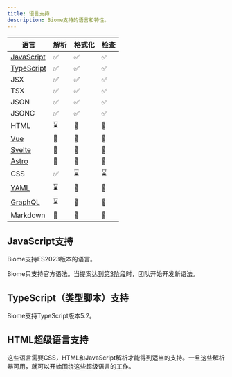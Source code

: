 ```yaml
---
title: 语言支持
description: Biome支持的语言和特性。
---
```


| 语言 | 解析 | 格式化 | 检查 |
| --- | ---- | ----- | --- |
| [JavaScript](#javascript-support) | <span aria-label="支持" role="img">✅</span> | <span aria-label="支持" role="img">✅</span> | <span aria-label="支持" role="img">✅</span> |
| [TypeScript](#typescript-support) | <span aria-label="支持" role="img">✅</span> | <span aria-label="支持" role="img">✅</span> | <span aria-label="支持" role="img">✅</span> |
| JSX | <span aria-label="支持" role="img">✅</span> | <span aria-label="支持" role="img">✅</span> | <span aria-label="支持" role="img">✅</span> |
| TSX | <span aria-label="支持" role="img">✅</span> | <span aria-label="支持" role="img">✅</span> | <span aria-label="支持" role="img">✅</span> |
| JSON | <span aria-label="支持" role="img">✅</span> | <span aria-label="支持" role="img">✅</span> | <span aria-label="支持" role="img">✅</span> |
| JSONC | <span aria-label="支持" role="img">✅</span> | <span aria-label="支持" role="img">✅</span> | <span aria-label="支持" role="img">✅</span> |
| HTML | <span aria-label="正在进行中" role="img">⌛️</span> | <span aria-label="不在进行中" role="img">🚫</span> | <span aria-label="不在进行中" role="img">🚫</span> |
| [Vue](#html-super-languages-support) | <span aria-label="不在进行中" role="img">🚫</span> | <span aria-label="不在进行中" role="img">🚫</span> | <span aria-label="不在进行中" role="img">🚫</span> |
| [Svelte](#html-super-languages-support) | <span aria-label="不在进行中" role="img">🚫</span> | <span aria-label="不在进行中" role="img">🚫</span> | <span aria-label="不在进行中" role="img">🚫</span> |
| [Astro](#html-super-languages-support) | <span aria-label="不在进行中" role="img">🚫</span> | <span aria-label="不在进行中" role="img">🚫</span> | <span aria-label="不在进行中" role="img">🚫</span> |
| CSS | <span aria-label="支持" role="img">✅️</span> | <span aria-label="正在进展中" role="img">⌛️</span> | <span aria-label="正在进展中" role="img">⌛️</span> |
| [YAML](https://github.com/biomejs/biome/issues/2365) | <span aria-label="正在进行中" role="img">⌛️</span> | <span aria-label="不在进行中" role="img">🚫</span> | <span aria-label="不在进行中" role="img">🚫</span> |
| [GraphQL](https://github.com/biomejs/biome/issues/1927) | <span aria-label="正在进行中" role="img">⌛️</span> | <span aria-label="不在进行中" role="img">🚫</span> | <span aria-label="不在进行中" role="img">🚫</span> |
| Markdown | <span aria-label="不在进行中" role="img">🚫</span> | <span aria-label="不在进行中" role="img">🚫</span> | <span aria-label="不在进行中" role="img">🚫</span> |

## JavaScript支持

Biome支持ES2023版本的语言。

Biome只支持官方语法。当提案达到[第3阶段](https://github.com/tc39/proposals#stage-3)时，团队开始开发新语法。

## TypeScript（类型脚本）支持

Biome支持TypeScript版本5.2。

## HTML超级语言支持

这些语言需要CSS，HTML和JavaScript解析才能得到适当的支持。一旦这些解析器可用，就可以开始围绕这些超级语言的工作。

